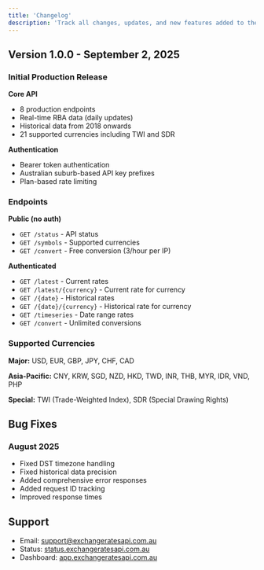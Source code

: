 ```yaml
---
title: 'Changelog'
description: 'Track all changes, updates, and new features added to the Exchange Rates API'
---
```


## Version 1.0.0 - September 2, 2025

### Initial Production Release

**Core API**
- 8 production endpoints
- Real-time RBA data (daily updates)
- Historical data from 2018 onwards
- 21 supported currencies including TWI and SDR

**Authentication**
- Bearer token authentication
- Australian suburb-based API key prefixes
- Plan-based rate limiting

### Endpoints

**Public (no auth)**
- `GET /status` - API status
- `GET /symbols` - Supported currencies  
- `GET /convert` - Free conversion (3/hour per IP)

**Authenticated**
- `GET /latest` - Current rates
- `GET /latest/{currency}` - Current rate for currency
- `GET /{date}` - Historical rates
- `GET /{date}/{currency}` - Historical rate for currency
- `GET /timeseries` - Date range rates
- `GET /convert` - Unlimited conversions

### Supported Currencies

**Major:** USD, EUR, GBP, JPY, CHF, CAD

**Asia-Pacific:** CNY, KRW, SGD, NZD, HKD, TWD, INR, THB, MYR, IDR, VND, PHP

**Special:** TWI (Trade-Weighted Index), SDR (Special Drawing Rights)

## Bug Fixes

### August 2025
- Fixed DST timezone handling
- Fixed historical data precision
- Added comprehensive error responses
- Added request ID tracking
- Improved response times

## Support

- Email: [support@exchangeratesapi.com.au](mailto:support@exchangeratesapi.com.au)
- Status: [status.exchangeratesapi.com.au](https://status.exchangeratesapi.com.au)
- Dashboard: [app.exchangeratesapi.com.au](https://app.exchangeratesapi.com.au)
